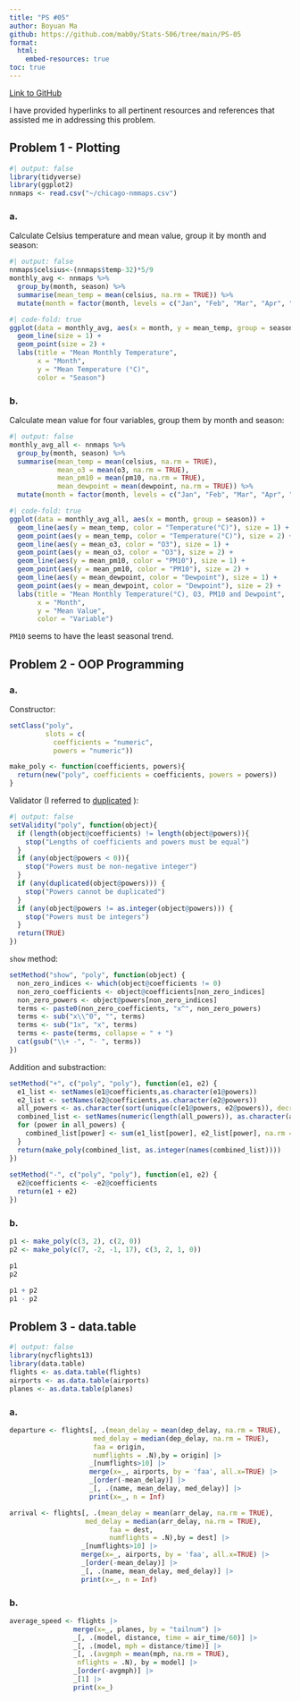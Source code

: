 ```yaml
---
title: "PS #05"
author: Boyuan Ma
github: https://github.com/mab0y/Stats-506/tree/main/PS-05
format: 
  html:
    embed-resources: true
toc: true
---
```


[Link to GitHub](https://github.com/mab0y/Stats-506/tree/main/PS-05)

I have provided hyperlinks to all pertinent resources and references that assisted me in addressing this problem.

## Problem 1 - Plotting
```r
#| output: false
library(tidyverse)
library(ggplot2)
nnmaps <- read.csv("~/chicago-nmmaps.csv")
```

### a.
Calculate Celsius temperature and mean value, group it by month and season:
```r
#| output: false
nnmaps$celsius<-(nnmaps$temp-32)*5/9
monthly_avg <- nnmaps %>%
  group_by(month, season) %>%
  summarise(mean_temp = mean(celsius, na.rm = TRUE)) %>%
  mutate(month = factor(month, levels = c("Jan", "Feb", "Mar", "Apr", "May", "Jun", "Jul", "Aug", "Sep", "Oct", "Nov", "Dec")))
```

```r
#| code-fold: true
ggplot(data = monthly_avg, aes(x = month, y = mean_temp, group = season, color = season)) +
  geom_line(size = 1) +
  geom_point(size = 2) +
  labs(title = "Mean Monthly Temperature",
       x = "Month",
       y = "Mean Temperature (°C)",
       color = "Season")
```

### b.
Calculate mean value for four variables, group them by month and season:
```r
#| output: false
monthly_avg_all <- nnmaps %>%
  group_by(month, season) %>%
  summarise(mean_temp = mean(celsius, na.rm = TRUE),
            mean_o3 = mean(o3, na.rm = TRUE),
            mean_pm10 = mean(pm10, na.rm = TRUE),
            mean_dewpoint = mean(dewpoint, na.rm = TRUE)) %>%
  mutate(month = factor(month, levels = c("Jan", "Feb", "Mar", "Apr", "May", "Jun", "Jul", "Aug", "Sep", "Oct", "Nov", "Dec")))
```

```r
#| code-fold: true
ggplot(data = monthly_avg_all, aes(x = month, group = season)) +
  geom_line(aes(y = mean_temp, color = "Temperature(°C)"), size = 1) +
  geom_point(aes(y = mean_temp, color = "Temperature(°C)"), size = 2) +
  geom_line(aes(y = mean_o3, color = "O3"), size = 1) +
  geom_point(aes(y = mean_o3, color = "O3"), size = 2) +
  geom_line(aes(y = mean_pm10, color = "PM10"), size = 1) +
  geom_point(aes(y = mean_pm10, color = "PM10"), size = 2) +
  geom_line(aes(y = mean_dewpoint, color = "Dewpoint"), size = 1) +
  geom_point(aes(y = mean_dewpoint, color = "Dewpoint"), size = 2) +
  labs(title = "Mean Monthly Temperature(°C), O3, PM10 and Dewpoint",
       x = "Month",
       y = "Mean Value",
       color = "Variable")
```
`PM10` seems to have the least seasonal trend.

## Problem 2 - OOP Programming
### a.
Constructor:
```r
setClass("poly",
         slots = c(
           coefficients = "numeric",
           powers = "numeric"))

make_poly <- function(coefficients, powers){
  return(new("poly", coefficients = coefficients, powers = powers))
}
```

Validator (I referred to [duplicated](https://stat.ethz.ch/R-manual/R-devel/library/base/html/duplicated.html#:~:text=duplicated()%20determines%20which%20elements,elements%20(rows)%20are%20duplicates.)
):
```r
#| output: false
setValidity("poly", function(object){
  if (length(object@coefficients) != length(object@powers)){
    stop("Lengths of coefficients and powers must be equal")
  }
  if (any(object@powers < 0)){
    stop("Powers must be non-negative integer")
  }
  if (any(duplicated(object@powers))) {
    stop("Powers cannot be duplicated")
  }
  if (any(object@powers != as.integer(object@powers))) {
    stop("Powers must be integers")
  }
  return(TRUE)
})
```

`show` method:
```r
setMethod("show", "poly", function(object) {
  non_zero_indices <- which(object@coefficients != 0)
  non_zero_coefficients <- object@coefficients[non_zero_indices]
  non_zero_powers <- object@powers[non_zero_indices]
  terms <- paste0(non_zero_coefficients, "x^", non_zero_powers)
  terms <- sub("x\\^0", "", terms)
  terms <- sub("1x", "x", terms)
  terms <- paste(terms, collapse = " + ")
  cat(gsub("\\+ -", "- ", terms))
})
```

Addition and substraction:
```r
setMethod("+", c("poly", "poly"), function(e1, e2) {
  e1_list <- setNames(e1@coefficients,as.character(e1@powers))
  e2_list <- setNames(e2@coefficients,as.character(e2@powers))
  all_powers <- as.character(sort(unique(c(e1@powers, e2@powers)), decreasing = TRUE))
  combined_list <- setNames(numeric(length(all_powers)), as.character(all_powers))
  for (power in all_powers) {
    combined_list[power] <- sum(e1_list[power], e2_list[power], na.rm = TRUE)
  }
  return(make_poly(combined_list, as.integer(names(combined_list))))
})
  
setMethod("-", c("poly", "poly"), function(e1, e2) {
  e2@coefficients <- -e2@coefficients
  return(e1 + e2)
})
```

### b.
```r
p1 <- make_poly(c(3, 2), c(2, 0))
p2 <- make_poly(c(7, -2, -1, 17), c(3, 2, 1, 0))
```

```r
p1
p2
```

```r
p1 + p2
p1 - p2
```

## Problem 3 - data.table
```r
#| output: false
library(nycflights13)
library(data.table)
flights <- as.data.table(flights)
airports <- as.data.table(airports)
planes <- as.data.table(planes)
```
### a.
```r
departure <- flights[, .(mean_delay = mean(dep_delay, na.rm = TRUE),
                     med_delay = median(dep_delay, na.rm = TRUE),
                     faa = origin,
                     numflights = .N),by = origin] |>
                    _[numflights>10] |> 
                    merge(x=_, airports, by = 'faa', all.x=TRUE) |>
                    _[order(-mean_delay)] |>
                    _[, .(name, mean_delay, med_delay)] |>
                    print(x=_, n = Inf)
```

```r
arrival <- flights[, .(mean_delay = mean(arr_delay, na.rm = TRUE),
                   med_delay = median(arr_delay, na.rm = TRUE),
                         faa = dest,
                         numflights = .N),by = dest] |>
                  _[numflights>10] |> 
                  merge(x=_, airports, by = 'faa', all.x=TRUE) |>
                  _[order(-mean_delay)] |>
                  _[, .(name, mean_delay, med_delay)] |>
                  print(x=_, n = Inf)
```

### b.
```r
average_speed <- flights |>
                merge(x=_, planes, by = "tailnum") |>
                _[, .(model, distance, time = air_time/60)] |>
                _[, .(model, mph = distance/time)] |>
                _[, .(avgmph = mean(mph, na.rm = TRUE),
                 nflights = .N), by = model] |>
                _[order(-avgmph)] |>
                _[1] |>
                print(x=_)
```